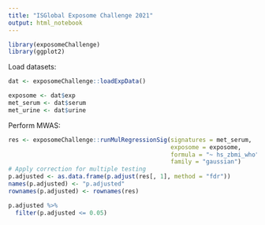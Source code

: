 ```yaml
---
title: "ISGlobal Exposome Challenge 2021"
output: html_notebook
---
```


```r
library(exposomeChallenge)
library(ggplot2)
```


Load datasets:
```r
dat <- exposomeChallenge::loadExpData()

exposome <- dat$exp
met_serum <- dat$serum
met_urine <- dat$urine
```

Perform MWAS:
```r
res <- exposomeChallenge::runMulRegressionSig(signatures = met_serum, 
                                              exposome = exposome, 
                                              formula = "~ hs_zbmi_who", 
                                              family = "gaussian")
# Apply correction for multiple testing
p.adjusted <- as.data.frame(p.adjust(res[, 1], method = "fdr"))
names(p.adjusted) <- "p.adjusted"
rownames(p.adjusted) <- rownames(res)

p.adjusted %>%
  filter(p.adjusted <= 0.05)
```
